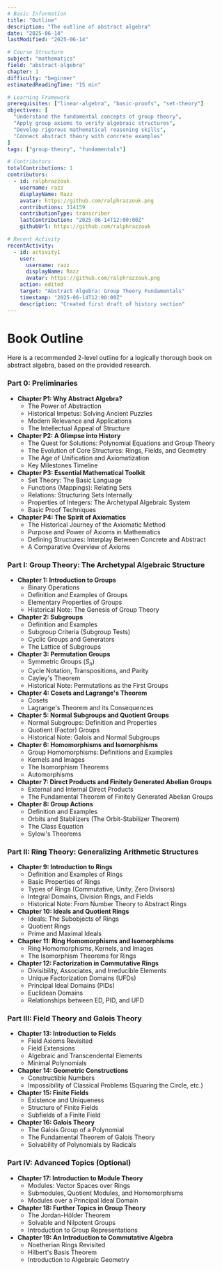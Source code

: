```yaml
---
# Basic Information
title: "Outline"
description: "The outline of abstract algebra"
date: "2025-06-14"
lastModified: "2025-06-14"

# Course Structure
subject: "mathematics"
field: "abstract-algebra"
chapter: 1
difficulty: "beginner"
estimatedReadingTime: "15 min"

# Learning Framework
prerequisites: ["linear-algebra", "basic-proofs", "set-theory"]
objectives: [
  "Understand the fundamental concepts of group theory",
  "Apply group axioms to verify algebraic structures", 
  "Develop rigorous mathematical reasoning skills",
  "Connect abstract theory with concrete examples"
]
tags: ["group-theory", "fundamentals"]

# Contributors
totalContributions: 1
contributors:
  - id: ralphrazzouk
    username: razz
    displayName: Razz
    avatar: https://github.com/ralphrazzouk.png
    contributions: 314159
    contributionType: transcriber
    lastContribution: "2025-06-14T12:00:00Z"
    githubUrl: https://github.com/ralphrazzouk

# Recent Activity
recentActivity:
  - id: activity1
    user:
      username: razz
      displayName: Razz
      avatar: https://github.com/ralphrazzouk.png
    action: edited
    target: "Abstract Algebra: Group Theory Fundamentals"
    timestamp: "2025-06-14T12:00:00Z"
    description: "Created first draft of history section"
---
```


# Book Outline

Here is a recommended 2-level outline for a logically thorough book on abstract algebra, based on the provided research.

### **Part 0: Preliminaries**
* **Chapter P1: Why Abstract Algebra?**
    * The Power of Abstraction
    * Historical Impetus: Solving Ancient Puzzles
    * Modern Relevance and Applications
    * The Intellectual Appeal of Structure
* **Chapter P2: A Glimpse into History**
    * The Quest for Solutions: Polynomial Equations and Group Theory
    * The Evolution of Core Structures: Rings, Fields, and Geometry
    * The Age of Unification and Axiomatization
    * Key Milestones Timeline
* **Chapter P3: Essential Mathematical Toolkit**
    * Set Theory: The Basic Language
    * Functions (Mappings): Relating Sets
    * Relations: Structuring Sets Internally
    * Properties of Integers: The Archetypal Algebraic System
    * Basic Proof Techniques
* **Chapter P4: The Spirit of Axiomatics**
    * The Historical Journey of the Axiomatic Method
    * Purpose and Power of Axioms in Mathematics
    * Defining Structures: Interplay Between Concrete and Abstract
    * A Comparative Overview of Axioms

### **Part I: Group Theory: The Archetypal Algebraic Structure**
* **Chapter 1: Introduction to Groups**
    * Binary Operations
    * Definition and Examples of Groups
    * Elementary Properties of Groups
    * Historical Note: The Genesis of Group Theory
* **Chapter 2: Subgroups**
    * Definition and Examples
    * Subgroup Criteria (Subgroup Tests)
    * Cyclic Groups and Generators
    * The Lattice of Subgroups
* **Chapter 3: Permutation Groups**
    * Symmetric Groups ($S_n$)
    * Cycle Notation, Transpositions, and Parity
    * Cayley's Theorem
    * Historical Note: Permutations as the First Groups
* **Chapter 4: Cosets and Lagrange's Theorem**
    * Cosets
    * Lagrange's Theorem and its Consequences
* **Chapter 5: Normal Subgroups and Quotient Groups**
    * Normal Subgroups: Definition and Properties
    * Quotient (Factor) Groups
    * Historical Note: Galois and Normal Subgroups
* **Chapter 6: Homomorphisms and Isomorphisms**
    * Group Homomorphisms: Definitions and Examples
    * Kernels and Images
    * The Isomorphism Theorems
    * Automorphisms
* **Chapter 7: Direct Products and Finitely Generated Abelian Groups**
    * External and Internal Direct Products
    * The Fundamental Theorem of Finitely Generated Abelian Groups
* **Chapter 8: Group Actions**
    * Definition and Examples
    * Orbits and Stabilizers (The Orbit-Stabilizer Theorem)
    * The Class Equation
    * Sylow's Theorems

### **Part II: Ring Theory: Generalizing Arithmetic Structures**
* **Chapter 9: Introduction to Rings**
    * Definition and Examples of Rings
    * Basic Properties of Rings
    * Types of Rings (Commutative, Unity, Zero Divisors)
    * Integral Domains, Division Rings, and Fields
    * Historical Note: From Number Theory to Abstract Rings
* **Chapter 10: Ideals and Quotient Rings**
    * Ideals: The Subobjects of Rings
    * Quotient Rings
    * Prime and Maximal Ideals
* **Chapter 11: Ring Homomorphisms and Isomorphisms**
    * Ring Homomorphisms, Kernels, and Images
    * The Isomorphism Theorems for Rings
* **Chapter 12: Factorization in Commutative Rings**
    * Divisibility, Associates, and Irreducible Elements
    * Unique Factorization Domains (UFDs)
    * Principal Ideal Domains (PIDs)
    * Euclidean Domains
    * Relationships between ED, PID, and UFD

### **Part III: Field Theory and Galois Theory**
* **Chapter 13: Introduction to Fields**
    * Field Axioms Revisited
    * Field Extensions
    * Algebraic and Transcendental Elements
    * Minimal Polynomials
* **Chapter 14: Geometric Constructions**
    * Constructible Numbers
    * Impossibility of Classical Problems (Squaring the Circle, etc.)
* **Chapter 15: Finite Fields**
    * Existence and Uniqueness
    * Structure of Finite Fields
    * Subfields of a Finite Field
* **Chapter 16: Galois Theory**
    * The Galois Group of a Polynomial
    * The Fundamental Theorem of Galois Theory
    * Solvability of Polynomials by Radicals

### **Part IV: Advanced Topics (Optional)**
* **Chapter 17: Introduction to Module Theory**
    * Modules: Vector Spaces over Rings
    * Submodules, Quotient Modules, and Homomorphisms
    * Modules over a Principal Ideal Domain
* **Chapter 18: Further Topics in Group Theory**
    * The Jordan-Hölder Theorem
    * Solvable and Nilpotent Groups
    * Introduction to Group Representations
* **Chapter 19: An Introduction to Commutative Algebra**
    * Noetherian Rings Revisited
    * Hilbert's Basis Theorem
    * Introduction to Algebraic Geometry